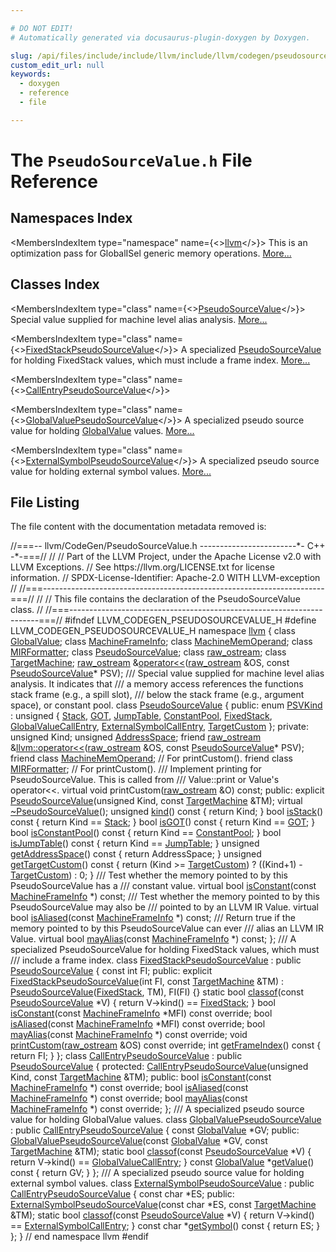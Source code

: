 ```yaml
---

# DO NOT EDIT!
# Automatically generated via docusaurus-plugin-doxygen by Doxygen.

slug: /api/files/include/include/llvm/include/llvm/codegen/pseudosourcevalue-h
custom_edit_url: null
keywords:
  - doxygen
  - reference
  - file

---
```





# The `PseudoSourceValue.h` File Reference

<DoxygenPage pluginConfig={pluginConfig}>



## Namespaces Index

<MembersIndex>

<MembersIndexItem
  type="namespace"
  name={<><a href="/docs/api/namespaces/llvm">llvm</a></>}>
This is an optimization pass for GlobalISel generic memory operations. <a href="/docs/api/namespaces/llvm/#details">More...</a>
</MembersIndexItem>

</MembersIndex>

## Classes Index

<MembersIndex>

<MembersIndexItem
  type="class"
  name={<><a href="/docs/api/classes/llvm/pseudosourcevalue">PseudoSourceValue</a></>}>
Special value supplied for machine level alias analysis. <a href="/docs/api/classes/llvm/pseudosourcevalue/#details">More...</a>
</MembersIndexItem>

<MembersIndexItem
  type="class"
  name={<><a href="/docs/api/classes/llvm/fixedstackpseudosourcevalue">FixedStackPseudoSourceValue</a></>}>
A specialized <a href="/docs/api/classes/llvm/pseudosourcevalue">PseudoSourceValue</a> for holding FixedStack values, which must include a frame index. <a href="/docs/api/classes/llvm/fixedstackpseudosourcevalue/#details">More...</a>
</MembersIndexItem>

<MembersIndexItem
  type="class"
  name={<><a href="/docs/api/classes/llvm/callentrypseudosourcevalue">CallEntryPseudoSourceValue</a></>}>
</MembersIndexItem>

<MembersIndexItem
  type="class"
  name={<><a href="/docs/api/classes/llvm/globalvaluepseudosourcevalue">GlobalValuePseudoSourceValue</a></>}>
A specialized pseudo source value for holding <a href="/docs/api/classes/llvm/globalvalue">GlobalValue</a> values. <a href="/docs/api/classes/llvm/globalvaluepseudosourcevalue/#details">More...</a>
</MembersIndexItem>

<MembersIndexItem
  type="class"
  name={<><a href="/docs/api/classes/llvm/externalsymbolpseudosourcevalue">ExternalSymbolPseudoSourceValue</a></>}>
A specialized pseudo source value for holding external symbol values. <a href="/docs/api/classes/llvm/externalsymbolpseudosourcevalue/#details">More...</a>
</MembersIndexItem>

</MembersIndex>


## File Listing

The file content with the documentation metadata removed is:

<ProgramListing>

<Link id="l00001" /><CodeLine lineNumber="1"><span class="doxyHighlightComment">//===-- llvm/CodeGen/PseudoSourceValue.h ------------------------&#42;- C++ -&#42;-===//</span></CodeLine>
<Link id="l00002" /><CodeLine lineNumber="2"><span class="doxyHighlightComment">//</span></CodeLine>
<Link id="l00003" /><CodeLine lineNumber="3"><span class="doxyHighlightComment">// Part of the LLVM Project, under the Apache License v2.0 with LLVM Exceptions.</span></CodeLine>
<Link id="l00004" /><CodeLine lineNumber="4"><span class="doxyHighlightComment">// See https://llvm.org/LICENSE.txt for license information.</span></CodeLine>
<Link id="l00005" /><CodeLine lineNumber="5"><span class="doxyHighlightComment">// SPDX-License-Identifier: Apache-2.0 WITH LLVM-exception</span></CodeLine>
<Link id="l00006" /><CodeLine lineNumber="6"><span class="doxyHighlightComment">//</span></CodeLine>
<Link id="l00007" /><CodeLine lineNumber="7"><span class="doxyHighlightComment">//===----------------------------------------------------------------------===//</span></CodeLine>
<Link id="l00008" /><CodeLine lineNumber="8"><span class="doxyHighlightComment">//</span></CodeLine>
<Link id="l00009" /><CodeLine lineNumber="9"><span class="doxyHighlightComment">// This file contains the declaration of the PseudoSourceValue class.</span></CodeLine>
<Link id="l00010" /><CodeLine lineNumber="10"><span class="doxyHighlightComment">//</span></CodeLine>
<Link id="l00011" /><CodeLine lineNumber="11"><span class="doxyHighlightComment">//===----------------------------------------------------------------------===//</span></CodeLine>
<Link id="l00012" /><CodeLine lineNumber="12"></CodeLine>
<Link id="l00013" /><CodeLine lineNumber="13"><span class="doxyHighlightPreprocessor">#ifndef LLVM&#95;CODEGEN&#95;PSEUDOSOURCEVALUE&#95;H</span></CodeLine>
<Link id="l00014" /><CodeLine lineNumber="14"><span class="doxyHighlightPreprocessor">#define LLVM&#95;CODEGEN&#95;PSEUDOSOURCEVALUE&#95;H</span></CodeLine>
<Link id="l00015" /><CodeLine lineNumber="15"></CodeLine>
<Link id="l00016" /><CodeLine lineNumber="16"><span class="doxyHighlightKeyword">namespace </span><span class="doxyHighlight"><a href="/docs/api/namespaces/llvm">llvm</a> &#123;</span></CodeLine>
<Link id="l00017" /><CodeLine lineNumber="17"></CodeLine>
<Link id="l00018" /><CodeLine lineNumber="18"><span class="doxyHighlightKeyword">class </span><span class="doxyHighlight"><a href="/docs/api/classes/llvm/globalvalue">GlobalValue</a>;</span></CodeLine>
<Link id="l00019" /><CodeLine lineNumber="19"><span class="doxyHighlightKeyword">class </span><span class="doxyHighlight"><a href="/docs/api/classes/llvm/machineframeinfo">MachineFrameInfo</a>;</span></CodeLine>
<Link id="l00020" /><CodeLine lineNumber="20"><span class="doxyHighlightKeyword">class </span><span class="doxyHighlight"><a href="/docs/api/classes/llvm/machinememoperand">MachineMemOperand</a>;</span></CodeLine>
<Link id="l00021" /><CodeLine lineNumber="21"><span class="doxyHighlightKeyword">class </span><span class="doxyHighlight"><a href="/docs/api/classes/llvm/mirformatter">MIRFormatter</a>;</span></CodeLine>
<Link id="l00022" /><CodeLine lineNumber="22"><span class="doxyHighlightKeyword">class </span><span class="doxyHighlight"><a href="/docs/api/classes/llvm/pseudosourcevalue">PseudoSourceValue</a>;</span></CodeLine>
<Link id="l00023" /><CodeLine lineNumber="23"><span class="doxyHighlightKeyword">class </span><span class="doxyHighlight"><a href="/docs/api/classes/llvm/raw-ostream">raw&#95;ostream</a>;</span></CodeLine>
<Link id="l00024" /><CodeLine lineNumber="24"><span class="doxyHighlightKeyword">class </span><span class="doxyHighlight"><a href="/docs/api/classes/llvm/targetmachine">TargetMachine</a>;</span></CodeLine>
<Link id="l00025" /><CodeLine lineNumber="25"></CodeLine>
<Link id="l00026" /><CodeLine lineNumber="26"><span class="doxyHighlight"><a href="/docs/api/classes/llvm/raw-ostream">raw&#95;ostream</a> &amp;<a href="/docs/api/namespaces/llvm/#ab89f1db02887aa569176f0e29622eb47">operator&lt;&lt;</a>(<a href="/docs/api/classes/llvm/raw-ostream">raw&#95;ostream</a> &amp;OS, </span><span class="doxyHighlightKeyword">const</span><span class="doxyHighlight"> <a href="/docs/api/classes/llvm/pseudosourcevalue">PseudoSourceValue</a>&#42; PSV);</span></CodeLine>
<Link id="l00027" /><CodeLine lineNumber="27"></CodeLine>
<Link id="l00028" /><CodeLine lineNumber="28"><span class="doxyHighlightComment">/// Special value supplied for machine level alias analysis. It indicates that</span></CodeLine>
<Link id="l00029" /><CodeLine lineNumber="29"><span class="doxyHighlightComment">/// a memory access references the functions stack frame (e.g., a spill slot),</span></CodeLine>
<Link id="l00030" /><CodeLine lineNumber="30"><span class="doxyHighlightComment">/// below the stack frame (e.g., argument space), or constant pool.</span></CodeLine>
<Link id="l00031" /><CodeLine lineNumber="31" lineLink="/docs/api/classes/llvm/pseudosourcevalue"><span class="doxyHighlightKeyword">class </span><span class="doxyHighlight"><a href="/docs/api/classes/llvm/pseudosourcevalue/#a832e664be9da8f911292708cf4674ce0">PseudoSourceValue</a> &#123;</span></CodeLine>
<Link id="l00032" /><CodeLine lineNumber="32"><span class="doxyHighlightKeyword">public</span><span class="doxyHighlight">:</span></CodeLine>
<Link id="l00033" /><CodeLine lineNumber="33" lineLink="/docs/api/classes/llvm/pseudosourcevalue/#a9959ffdc41bc31cf2211b8824f79259e"><span class="doxyHighlight">  </span><span class="doxyHighlightKeyword">enum</span><span class="doxyHighlight"> <a href="/docs/api/classes/llvm/pseudosourcevalue/#a9959ffdc41bc31cf2211b8824f79259e">PSVKind</a> : </span><span class="doxyHighlightKeywordType">unsigned</span><span class="doxyHighlight"> &#123;</span></CodeLine>
<Link id="l00034" /><CodeLine lineNumber="34" lineLink="/docs/api/classes/llvm/pseudosourcevalue/#a9959ffdc41bc31cf2211b8824f79259ea4409983ec879eefed025abf900eeed47"><span class="doxyHighlight">    <a href="/docs/api/classes/llvm/pseudosourcevalue/#a9959ffdc41bc31cf2211b8824f79259ea4409983ec879eefed025abf900eeed47">Stack</a>,</span></CodeLine>
<Link id="l00035" /><CodeLine lineNumber="35" lineLink="/docs/api/classes/llvm/pseudosourcevalue/#a9959ffdc41bc31cf2211b8824f79259ea312314536c6c788acece6a3f1cb47d1c"><span class="doxyHighlight">    <a href="/docs/api/classes/llvm/pseudosourcevalue/#a9959ffdc41bc31cf2211b8824f79259ea312314536c6c788acece6a3f1cb47d1c">GOT</a>,</span></CodeLine>
<Link id="l00036" /><CodeLine lineNumber="36" lineLink="/docs/api/classes/llvm/pseudosourcevalue/#a9959ffdc41bc31cf2211b8824f79259eaa9507353b6734246ea32fe68212077de"><span class="doxyHighlight">    <a href="/docs/api/classes/llvm/pseudosourcevalue/#a9959ffdc41bc31cf2211b8824f79259eaa9507353b6734246ea32fe68212077de">JumpTable</a>,</span></CodeLine>
<Link id="l00037" /><CodeLine lineNumber="37" lineLink="/docs/api/classes/llvm/pseudosourcevalue/#a9959ffdc41bc31cf2211b8824f79259eae05129b008395b214fc0ee1bea862f29"><span class="doxyHighlight">    <a href="/docs/api/classes/llvm/pseudosourcevalue/#a9959ffdc41bc31cf2211b8824f79259eae05129b008395b214fc0ee1bea862f29">ConstantPool</a>,</span></CodeLine>
<Link id="l00038" /><CodeLine lineNumber="38" lineLink="/docs/api/classes/llvm/pseudosourcevalue/#a9959ffdc41bc31cf2211b8824f79259eaf38d1857511c3f0404c95f65664b36ab"><span class="doxyHighlight">    <a href="/docs/api/classes/llvm/pseudosourcevalue/#a9959ffdc41bc31cf2211b8824f79259eaf38d1857511c3f0404c95f65664b36ab">FixedStack</a>,</span></CodeLine>
<Link id="l00039" /><CodeLine lineNumber="39" lineLink="/docs/api/classes/llvm/pseudosourcevalue/#a9959ffdc41bc31cf2211b8824f79259ea989f21374348c0921d46fda31fb0c29f"><span class="doxyHighlight">    <a href="/docs/api/classes/llvm/pseudosourcevalue/#a9959ffdc41bc31cf2211b8824f79259ea989f21374348c0921d46fda31fb0c29f">GlobalValueCallEntry</a>,</span></CodeLine>
<Link id="l00040" /><CodeLine lineNumber="40" lineLink="/docs/api/classes/llvm/pseudosourcevalue/#a9959ffdc41bc31cf2211b8824f79259eaac8626d58c6d77b8394e51a3e1170f04"><span class="doxyHighlight">    <a href="/docs/api/classes/llvm/pseudosourcevalue/#a9959ffdc41bc31cf2211b8824f79259eaac8626d58c6d77b8394e51a3e1170f04">ExternalSymbolCallEntry</a>,</span></CodeLine>
<Link id="l00041" /><CodeLine lineNumber="41" lineLink="/docs/api/classes/llvm/pseudosourcevalue/#a9959ffdc41bc31cf2211b8824f79259eaf2ce2f2cea9331c4da3654d7560f2848"><span class="doxyHighlight">    <a href="/docs/api/classes/llvm/pseudosourcevalue/#a9959ffdc41bc31cf2211b8824f79259eaf2ce2f2cea9331c4da3654d7560f2848">TargetCustom</a></span></CodeLine>
<Link id="l00042" /><CodeLine lineNumber="42"><span class="doxyHighlight">  &#125;;</span></CodeLine>
<Link id="l00043" /><CodeLine lineNumber="43"></CodeLine>
<Link id="l00044" /><CodeLine lineNumber="44"><span class="doxyHighlightKeyword">private</span><span class="doxyHighlight">:</span></CodeLine>
<Link id="l00045" /><CodeLine lineNumber="45"><span class="doxyHighlight">  </span><span class="doxyHighlightKeywordType">unsigned</span><span class="doxyHighlight"> Kind;</span></CodeLine>
<Link id="l00046" /><CodeLine lineNumber="46"><span class="doxyHighlight">  </span><span class="doxyHighlightKeywordType">unsigned</span><span class="doxyHighlight"> <a href="/docs/api/namespaces/llvm/nvptxas/#ad7d00b71af84502be65ae2de3f8d91dc">AddressSpace</a>;</span></CodeLine>
<Link id="l00047" /><CodeLine lineNumber="47" lineLink="/docs/api/classes/llvm/pseudosourcevalue/#a6d2cd38127af98d82fbe65ac20bb8055"><span class="doxyHighlight">  </span><span class="doxyHighlightKeyword">friend</span><span class="doxyHighlight"> <a href="/docs/api/classes/llvm/raw-ostream">raw&#95;ostream</a> &amp;<a href="/docs/api/namespaces/llvm/#ab89f1db02887aa569176f0e29622eb47">llvm::operator&lt;&lt;</a>(<a href="/docs/api/classes/llvm/raw-ostream">raw&#95;ostream</a> &amp;OS,</span></CodeLine>
<Link id="l00048" /><CodeLine lineNumber="48"><span class="doxyHighlight">                                       </span><span class="doxyHighlightKeyword">const</span><span class="doxyHighlight"> <a href="/docs/api/classes/llvm/pseudosourcevalue/#a832e664be9da8f911292708cf4674ce0">PseudoSourceValue</a>&#42; PSV);</span></CodeLine>
<Link id="l00049" /><CodeLine lineNumber="49"></CodeLine>
<Link id="l00050" /><CodeLine lineNumber="50" lineLink="/docs/api/classes/llvm/pseudosourcevalue/#a52873a36d2d15429205ae2806a7da5f5"><span class="doxyHighlight">  </span><span class="doxyHighlightKeyword">friend</span><span class="doxyHighlight"> </span><span class="doxyHighlightKeyword">class </span><span class="doxyHighlight"><a href="/docs/api/classes/llvm/pseudosourcevalue/#a52873a36d2d15429205ae2806a7da5f5">MachineMemOperand</a>; </span><span class="doxyHighlightComment">// For printCustom().</span></CodeLine>
<Link id="l00051" /><CodeLine lineNumber="51" lineLink="/docs/api/classes/llvm/pseudosourcevalue/#a900e42253f44848d246ec900d40612e4"><span class="doxyHighlight">  </span><span class="doxyHighlightKeyword">friend</span><span class="doxyHighlight"> </span><span class="doxyHighlightKeyword">class </span><span class="doxyHighlight"><a href="/docs/api/classes/llvm/pseudosourcevalue/#a900e42253f44848d246ec900d40612e4">MIRFormatter</a>;      </span><span class="doxyHighlightComment">// For printCustom().</span></CodeLine>
<Link id="l00052" /><CodeLine lineNumber="52"></CodeLine>
<Link id="l00053" /><CodeLine lineNumber="53"><span class="doxyHighlightComment">  /// Implement printing for PseudoSourceValue. This is called from</span></CodeLine>
<Link id="l00054" /><CodeLine lineNumber="54"><span class="doxyHighlightComment">  /// Value::print or Value&#39;s operator&lt;&lt;.</span></CodeLine>
<Link id="l00055" /><CodeLine lineNumber="55"><span class="doxyHighlight">  </span><span class="doxyHighlightKeyword">virtual</span><span class="doxyHighlight"> </span><span class="doxyHighlightKeywordType">void</span><span class="doxyHighlight"> printCustom(<a href="/docs/api/classes/llvm/raw-ostream">raw&#95;ostream</a> &amp;O) </span><span class="doxyHighlightKeyword">const</span><span class="doxyHighlight">;</span></CodeLine>
<Link id="l00056" /><CodeLine lineNumber="56"></CodeLine>
<Link id="l00057" /><CodeLine lineNumber="57"><span class="doxyHighlightKeyword">public</span><span class="doxyHighlight">:</span></CodeLine>
<Link id="l00058" /><CodeLine lineNumber="58"><span class="doxyHighlight">  </span><span class="doxyHighlightKeyword">explicit</span><span class="doxyHighlight"> <a href="/docs/api/classes/llvm/pseudosourcevalue/#a832e664be9da8f911292708cf4674ce0">PseudoSourceValue</a>(</span><span class="doxyHighlightKeywordType">unsigned</span><span class="doxyHighlight"> Kind, </span><span class="doxyHighlightKeyword">const</span><span class="doxyHighlight"> <a href="/docs/api/classes/llvm/targetmachine">TargetMachine</a> &amp;TM);</span></CodeLine>
<Link id="l00059" /><CodeLine lineNumber="59"></CodeLine>
<Link id="l00060" /><CodeLine lineNumber="60" lineLink="/docs/api/classes/llvm/pseudosourcevalue/#a577dcd2d736d7c17bd356ab9d6102a0a"><span class="doxyHighlight">  </span><span class="doxyHighlightKeyword">virtual</span><span class="doxyHighlight"> <a href="/docs/api/classes/llvm/pseudosourcevalue/#a577dcd2d736d7c17bd356ab9d6102a0a">~PseudoSourceValue</a>();</span></CodeLine>
<Link id="l00061" /><CodeLine lineNumber="61"></CodeLine>
<Link id="l00062" /><CodeLine lineNumber="62" lineLink="/docs/api/classes/llvm/pseudosourcevalue/#ab1969256cc373d72874932779a45b46c"><span class="doxyHighlight">  </span><span class="doxyHighlightKeywordType">unsigned</span><span class="doxyHighlight"> <a href="/docs/api/classes/llvm/pseudosourcevalue/#ab1969256cc373d72874932779a45b46c">kind</a>()</span><span class="doxyHighlightKeyword"> const </span><span class="doxyHighlight">&#123; </span><span class="doxyHighlightKeywordFlow">return</span><span class="doxyHighlight"> Kind; &#125;</span></CodeLine>
<Link id="l00063" /><CodeLine lineNumber="63"></CodeLine>
<Link id="l00064" /><CodeLine lineNumber="64" lineLink="/docs/api/classes/llvm/pseudosourcevalue/#a9960e9de1538cbfcc9cc426c9b1c2cf7"><span class="doxyHighlight">  </span><span class="doxyHighlightKeywordType">bool</span><span class="doxyHighlight"> <a href="/docs/api/classes/llvm/pseudosourcevalue/#a9960e9de1538cbfcc9cc426c9b1c2cf7">isStack</a>()</span><span class="doxyHighlightKeyword"> const </span><span class="doxyHighlight">&#123; </span><span class="doxyHighlightKeywordFlow">return</span><span class="doxyHighlight"> Kind == <a href="/docs/api/classes/llvm/pseudosourcevalue/#a9959ffdc41bc31cf2211b8824f79259ea4409983ec879eefed025abf900eeed47">Stack</a>; &#125;</span></CodeLine>
<Link id="l00065" /><CodeLine lineNumber="65" lineLink="/docs/api/classes/llvm/pseudosourcevalue/#a44f03dfab6f588144682a0bf0791028a"><span class="doxyHighlight">  </span><span class="doxyHighlightKeywordType">bool</span><span class="doxyHighlight"> <a href="/docs/api/classes/llvm/pseudosourcevalue/#a44f03dfab6f588144682a0bf0791028a">isGOT</a>()</span><span class="doxyHighlightKeyword"> const </span><span class="doxyHighlight">&#123; </span><span class="doxyHighlightKeywordFlow">return</span><span class="doxyHighlight"> Kind == <a href="/docs/api/classes/llvm/pseudosourcevalue/#a9959ffdc41bc31cf2211b8824f79259ea312314536c6c788acece6a3f1cb47d1c">GOT</a>; &#125;</span></CodeLine>
<Link id="l00066" /><CodeLine lineNumber="66" lineLink="/docs/api/classes/llvm/pseudosourcevalue/#a9f28a5c307ddc3ac6a7b1c05c8800645"><span class="doxyHighlight">  </span><span class="doxyHighlightKeywordType">bool</span><span class="doxyHighlight"> <a href="/docs/api/classes/llvm/pseudosourcevalue/#a9f28a5c307ddc3ac6a7b1c05c8800645">isConstantPool</a>()</span><span class="doxyHighlightKeyword"> const </span><span class="doxyHighlight">&#123; </span><span class="doxyHighlightKeywordFlow">return</span><span class="doxyHighlight"> Kind == <a href="/docs/api/classes/llvm/pseudosourcevalue/#a9959ffdc41bc31cf2211b8824f79259eae05129b008395b214fc0ee1bea862f29">ConstantPool</a>; &#125;</span></CodeLine>
<Link id="l00067" /><CodeLine lineNumber="67" lineLink="/docs/api/classes/llvm/pseudosourcevalue/#aa580e9691281ec05e846c1ebfa9fcc83"><span class="doxyHighlight">  </span><span class="doxyHighlightKeywordType">bool</span><span class="doxyHighlight"> <a href="/docs/api/classes/llvm/pseudosourcevalue/#aa580e9691281ec05e846c1ebfa9fcc83">isJumpTable</a>()</span><span class="doxyHighlightKeyword"> const </span><span class="doxyHighlight">&#123; </span><span class="doxyHighlightKeywordFlow">return</span><span class="doxyHighlight"> Kind == <a href="/docs/api/classes/llvm/pseudosourcevalue/#a9959ffdc41bc31cf2211b8824f79259eaa9507353b6734246ea32fe68212077de">JumpTable</a>; &#125;</span></CodeLine>
<Link id="l00068" /><CodeLine lineNumber="68"></CodeLine>
<Link id="l00069" /><CodeLine lineNumber="69" lineLink="/docs/api/classes/llvm/pseudosourcevalue/#a74b70d5bf3d498d8bb05090f83bcc06b"><span class="doxyHighlight">  </span><span class="doxyHighlightKeywordType">unsigned</span><span class="doxyHighlight"> <a href="/docs/api/classes/llvm/pseudosourcevalue/#a74b70d5bf3d498d8bb05090f83bcc06b">getAddressSpace</a>()</span><span class="doxyHighlightKeyword"> const </span><span class="doxyHighlight">&#123; </span><span class="doxyHighlightKeywordFlow">return</span><span class="doxyHighlight"> AddressSpace; &#125;</span></CodeLine>
<Link id="l00070" /><CodeLine lineNumber="70"></CodeLine>
<Link id="l00071" /><CodeLine lineNumber="71" lineLink="/docs/api/classes/llvm/pseudosourcevalue/#a910d62b4a78d479229264ae084ce2324"><span class="doxyHighlight">  </span><span class="doxyHighlightKeywordType">unsigned</span><span class="doxyHighlight"> <a href="/docs/api/classes/llvm/pseudosourcevalue/#a910d62b4a78d479229264ae084ce2324">getTargetCustom</a>()</span><span class="doxyHighlightKeyword"> const </span><span class="doxyHighlight">&#123;</span></CodeLine>
<Link id="l00072" /><CodeLine lineNumber="72"><span class="doxyHighlight">    </span><span class="doxyHighlightKeywordFlow">return</span><span class="doxyHighlight"> (Kind &gt;= <a href="/docs/api/classes/llvm/pseudosourcevalue/#a9959ffdc41bc31cf2211b8824f79259eaf2ce2f2cea9331c4da3654d7560f2848">TargetCustom</a>) ? ((Kind+1) - <a href="/docs/api/classes/llvm/pseudosourcevalue/#a9959ffdc41bc31cf2211b8824f79259eaf2ce2f2cea9331c4da3654d7560f2848">TargetCustom</a>) : 0;</span></CodeLine>
<Link id="l00073" /><CodeLine lineNumber="73"><span class="doxyHighlight">  &#125;</span></CodeLine>
<Link id="l00074" /><CodeLine lineNumber="74"></CodeLine>
<Link id="l00075" /><CodeLine lineNumber="75"><span class="doxyHighlightComment">  /// Test whether the memory pointed to by this PseudoSourceValue has a</span></CodeLine>
<Link id="l00076" /><CodeLine lineNumber="76"><span class="doxyHighlightComment">  /// constant value.</span></CodeLine>
<Link id="l00077" /><CodeLine lineNumber="77"><span class="doxyHighlight">  </span><span class="doxyHighlightKeyword">virtual</span><span class="doxyHighlight"> </span><span class="doxyHighlightKeywordType">bool</span><span class="doxyHighlight"> <a href="/docs/api/classes/llvm/pseudosourcevalue/#aa9a2d4bab903ca94bd437af33e37e965">isConstant</a>(</span><span class="doxyHighlightKeyword">const</span><span class="doxyHighlight"> <a href="/docs/api/classes/llvm/machineframeinfo">MachineFrameInfo</a> &#42;) </span><span class="doxyHighlightKeyword">const</span><span class="doxyHighlight">;</span></CodeLine>
<Link id="l00078" /><CodeLine lineNumber="78"></CodeLine>
<Link id="l00079" /><CodeLine lineNumber="79"><span class="doxyHighlightComment">  /// Test whether the memory pointed to by this PseudoSourceValue may also be</span></CodeLine>
<Link id="l00080" /><CodeLine lineNumber="80"><span class="doxyHighlightComment">  /// pointed to by an LLVM IR Value.</span></CodeLine>
<Link id="l00081" /><CodeLine lineNumber="81"><span class="doxyHighlight">  </span><span class="doxyHighlightKeyword">virtual</span><span class="doxyHighlight"> </span><span class="doxyHighlightKeywordType">bool</span><span class="doxyHighlight"> <a href="/docs/api/classes/llvm/pseudosourcevalue/#a72fec4522e4d7a71936f0b491d1fbafe">isAliased</a>(</span><span class="doxyHighlightKeyword">const</span><span class="doxyHighlight"> <a href="/docs/api/classes/llvm/machineframeinfo">MachineFrameInfo</a> &#42;) </span><span class="doxyHighlightKeyword">const</span><span class="doxyHighlight">;</span></CodeLine>
<Link id="l00082" /><CodeLine lineNumber="82"></CodeLine>
<Link id="l00083" /><CodeLine lineNumber="83"><span class="doxyHighlightComment">  /// Return true if the memory pointed to by this PseudoSourceValue can ever</span></CodeLine>
<Link id="l00084" /><CodeLine lineNumber="84"><span class="doxyHighlightComment">  /// alias an LLVM IR Value.</span></CodeLine>
<Link id="l00085" /><CodeLine lineNumber="85"><span class="doxyHighlight">  </span><span class="doxyHighlightKeyword">virtual</span><span class="doxyHighlight"> </span><span class="doxyHighlightKeywordType">bool</span><span class="doxyHighlight"> <a href="/docs/api/classes/llvm/pseudosourcevalue/#a6d4765e998667e7535ec89edbf0ff321">mayAlias</a>(</span><span class="doxyHighlightKeyword">const</span><span class="doxyHighlight"> <a href="/docs/api/classes/llvm/machineframeinfo">MachineFrameInfo</a> &#42;) </span><span class="doxyHighlightKeyword">const</span><span class="doxyHighlight">;</span></CodeLine>
<Link id="l00086" /><CodeLine lineNumber="86"><span class="doxyHighlight">&#125;;</span></CodeLine>
<Link id="l00087" /><CodeLine lineNumber="87"></CodeLine>
<Link id="l00088" /><CodeLine lineNumber="88"><span class="doxyHighlightComment">/// A specialized PseudoSourceValue for holding FixedStack values, which must</span></CodeLine>
<Link id="l00089" /><CodeLine lineNumber="89"><span class="doxyHighlightComment">/// include a frame index.</span></CodeLine>
<Link id="l00090" /><CodeLine lineNumber="90" lineLink="/docs/api/classes/llvm/fixedstackpseudosourcevalue"><span class="doxyHighlightKeyword">class </span><span class="doxyHighlight"><a href="/docs/api/classes/llvm/fixedstackpseudosourcevalue/#a359f505f118a168dd2663f05099ab608">FixedStackPseudoSourceValue</a> : </span><span class="doxyHighlightKeyword">public</span><span class="doxyHighlight"> <a href="/docs/api/classes/llvm/pseudosourcevalue/#a832e664be9da8f911292708cf4674ce0">PseudoSourceValue</a> &#123;</span></CodeLine>
<Link id="l00091" /><CodeLine lineNumber="91"><span class="doxyHighlight">  </span><span class="doxyHighlightKeyword">const</span><span class="doxyHighlight"> </span><span class="doxyHighlightKeywordType">int</span><span class="doxyHighlight"> FI;</span></CodeLine>
<Link id="l00092" /><CodeLine lineNumber="92"></CodeLine>
<Link id="l00093" /><CodeLine lineNumber="93"><span class="doxyHighlightKeyword">public</span><span class="doxyHighlight">:</span></CodeLine>
<Link id="l00094" /><CodeLine lineNumber="94" lineLink="/docs/api/classes/llvm/fixedstackpseudosourcevalue/#a359f505f118a168dd2663f05099ab608"><span class="doxyHighlight">  </span><span class="doxyHighlightKeyword">explicit</span><span class="doxyHighlight"> <a href="/docs/api/classes/llvm/fixedstackpseudosourcevalue/#a359f505f118a168dd2663f05099ab608">FixedStackPseudoSourceValue</a>(</span><span class="doxyHighlightKeywordType">int</span><span class="doxyHighlight"> FI, </span><span class="doxyHighlightKeyword">const</span><span class="doxyHighlight"> <a href="/docs/api/classes/llvm/targetmachine">TargetMachine</a> &amp;TM)</span></CodeLine>
<Link id="l00095" /><CodeLine lineNumber="95"><span class="doxyHighlight">      : <a href="/docs/api/classes/llvm/pseudosourcevalue/#a832e664be9da8f911292708cf4674ce0">PseudoSourceValue</a>(<a href="/docs/api/classes/llvm/pseudosourcevalue/#a9959ffdc41bc31cf2211b8824f79259eaf38d1857511c3f0404c95f65664b36ab">FixedStack</a>, TM), FI(FI) &#123;&#125;</span></CodeLine>
<Link id="l00096" /><CodeLine lineNumber="96"></CodeLine>
<Link id="l00097" /><CodeLine lineNumber="97" lineLink="/docs/api/classes/llvm/fixedstackpseudosourcevalue/#abb97844c15e36591e73817dc645ed16a"><span class="doxyHighlight">  </span><span class="doxyHighlightKeyword">static</span><span class="doxyHighlight"> </span><span class="doxyHighlightKeywordType">bool</span><span class="doxyHighlight"> <a href="/docs/api/classes/llvm/fixedstackpseudosourcevalue/#abb97844c15e36591e73817dc645ed16a">classof</a>(</span><span class="doxyHighlightKeyword">const</span><span class="doxyHighlight"> <a href="/docs/api/classes/llvm/pseudosourcevalue/#a832e664be9da8f911292708cf4674ce0">PseudoSourceValue</a> &#42;V) &#123;</span></CodeLine>
<Link id="l00098" /><CodeLine lineNumber="98"><span class="doxyHighlight">    </span><span class="doxyHighlightKeywordFlow">return</span><span class="doxyHighlight"> V-&gt;kind() == <a href="/docs/api/classes/llvm/pseudosourcevalue/#a9959ffdc41bc31cf2211b8824f79259eaf38d1857511c3f0404c95f65664b36ab">FixedStack</a>;</span></CodeLine>
<Link id="l00099" /><CodeLine lineNumber="99"><span class="doxyHighlight">  &#125;</span></CodeLine>
<Link id="l00100" /><CodeLine lineNumber="100"></CodeLine>
<Link id="l00101" /><CodeLine lineNumber="101"><span class="doxyHighlight">  </span><span class="doxyHighlightKeywordType">bool</span><span class="doxyHighlight"> <a href="/docs/api/classes/llvm/fixedstackpseudosourcevalue/#ae6363f984399088a8b068503783f3cf1">isConstant</a>(</span><span class="doxyHighlightKeyword">const</span><span class="doxyHighlight"> <a href="/docs/api/classes/llvm/machineframeinfo">MachineFrameInfo</a> &#42;MFI) </span><span class="doxyHighlightKeyword">const override</span><span class="doxyHighlight">;</span></CodeLine>
<Link id="l00102" /><CodeLine lineNumber="102"></CodeLine>
<Link id="l00103" /><CodeLine lineNumber="103"><span class="doxyHighlight">  </span><span class="doxyHighlightKeywordType">bool</span><span class="doxyHighlight"> <a href="/docs/api/classes/llvm/fixedstackpseudosourcevalue/#a310c11a3a05119a593927ad66b7aa0b8">isAliased</a>(</span><span class="doxyHighlightKeyword">const</span><span class="doxyHighlight"> <a href="/docs/api/classes/llvm/machineframeinfo">MachineFrameInfo</a> &#42;MFI) </span><span class="doxyHighlightKeyword">const override</span><span class="doxyHighlight">;</span></CodeLine>
<Link id="l00104" /><CodeLine lineNumber="104"></CodeLine>
<Link id="l00105" /><CodeLine lineNumber="105"><span class="doxyHighlight">  </span><span class="doxyHighlightKeywordType">bool</span><span class="doxyHighlight"> <a href="/docs/api/classes/llvm/fixedstackpseudosourcevalue/#aa8d4b42ebb293145cc783cb738fe13b8">mayAlias</a>(</span><span class="doxyHighlightKeyword">const</span><span class="doxyHighlight"> <a href="/docs/api/classes/llvm/machineframeinfo">MachineFrameInfo</a> &#42;) </span><span class="doxyHighlightKeyword">const override</span><span class="doxyHighlight">;</span></CodeLine>
<Link id="l00106" /><CodeLine lineNumber="106"></CodeLine>
<Link id="l00107" /><CodeLine lineNumber="107"><span class="doxyHighlight">  </span><span class="doxyHighlightKeywordType">void</span><span class="doxyHighlight"> <a href="/docs/api/classes/llvm/fixedstackpseudosourcevalue/#a28ae6b5fb32112fa17c987e846e28ff9">printCustom</a>(<a href="/docs/api/classes/llvm/raw-ostream">raw&#95;ostream</a> &amp;OS) </span><span class="doxyHighlightKeyword">const override</span><span class="doxyHighlight">;</span></CodeLine>
<Link id="l00108" /><CodeLine lineNumber="108"></CodeLine>
<Link id="l00109" /><CodeLine lineNumber="109" lineLink="/docs/api/classes/llvm/fixedstackpseudosourcevalue/#af48e5ca752aaf934e575bddd4549e18c"><span class="doxyHighlight">  </span><span class="doxyHighlightKeywordType">int</span><span class="doxyHighlight"> <a href="/docs/api/classes/llvm/fixedstackpseudosourcevalue/#af48e5ca752aaf934e575bddd4549e18c">getFrameIndex</a>()</span><span class="doxyHighlightKeyword"> const </span><span class="doxyHighlight">&#123; </span><span class="doxyHighlightKeywordFlow">return</span><span class="doxyHighlight"> FI; &#125;</span></CodeLine>
<Link id="l00110" /><CodeLine lineNumber="110"><span class="doxyHighlight">&#125;;</span></CodeLine>
<Link id="l00111" /><CodeLine lineNumber="111"></CodeLine>
<Link id="l00112" /><CodeLine lineNumber="112" lineLink="/docs/api/classes/llvm/callentrypseudosourcevalue"><span class="doxyHighlightKeyword">class </span><span class="doxyHighlight"><a href="/docs/api/classes/llvm/callentrypseudosourcevalue/#a376cff5d725811b96d83d30c0fa3a04d">CallEntryPseudoSourceValue</a> : </span><span class="doxyHighlightKeyword">public</span><span class="doxyHighlight"> <a href="/docs/api/classes/llvm/pseudosourcevalue/#a832e664be9da8f911292708cf4674ce0">PseudoSourceValue</a> &#123;</span></CodeLine>
<Link id="l00113" /><CodeLine lineNumber="113"><span class="doxyHighlightKeyword">protected</span><span class="doxyHighlight">:</span></CodeLine>
<Link id="l00114" /><CodeLine lineNumber="114"><span class="doxyHighlight">  <a href="/docs/api/classes/llvm/callentrypseudosourcevalue/#a376cff5d725811b96d83d30c0fa3a04d">CallEntryPseudoSourceValue</a>(</span><span class="doxyHighlightKeywordType">unsigned</span><span class="doxyHighlight"> Kind, </span><span class="doxyHighlightKeyword">const</span><span class="doxyHighlight"> <a href="/docs/api/classes/llvm/targetmachine">TargetMachine</a> &amp;TM);</span></CodeLine>
<Link id="l00115" /><CodeLine lineNumber="115"></CodeLine>
<Link id="l00116" /><CodeLine lineNumber="116"><span class="doxyHighlightKeyword">public</span><span class="doxyHighlight">:</span></CodeLine>
<Link id="l00117" /><CodeLine lineNumber="117"><span class="doxyHighlight">  </span><span class="doxyHighlightKeywordType">bool</span><span class="doxyHighlight"> <a href="/docs/api/classes/llvm/callentrypseudosourcevalue/#abeb4461fe33a4c5af3758124c299c402">isConstant</a>(</span><span class="doxyHighlightKeyword">const</span><span class="doxyHighlight"> <a href="/docs/api/classes/llvm/machineframeinfo">MachineFrameInfo</a> &#42;) </span><span class="doxyHighlightKeyword">const override</span><span class="doxyHighlight">;</span></CodeLine>
<Link id="l00118" /><CodeLine lineNumber="118"><span class="doxyHighlight">  </span><span class="doxyHighlightKeywordType">bool</span><span class="doxyHighlight"> <a href="/docs/api/classes/llvm/callentrypseudosourcevalue/#a8a98eb9b0d5de6d3c81ac1ff05ae6058">isAliased</a>(</span><span class="doxyHighlightKeyword">const</span><span class="doxyHighlight"> <a href="/docs/api/classes/llvm/machineframeinfo">MachineFrameInfo</a> &#42;) </span><span class="doxyHighlightKeyword">const override</span><span class="doxyHighlight">;</span></CodeLine>
<Link id="l00119" /><CodeLine lineNumber="119"><span class="doxyHighlight">  </span><span class="doxyHighlightKeywordType">bool</span><span class="doxyHighlight"> <a href="/docs/api/classes/llvm/callentrypseudosourcevalue/#a9b00cb79c274fd5bd19b08f9a31a1b13">mayAlias</a>(</span><span class="doxyHighlightKeyword">const</span><span class="doxyHighlight"> <a href="/docs/api/classes/llvm/machineframeinfo">MachineFrameInfo</a> &#42;) </span><span class="doxyHighlightKeyword">const override</span><span class="doxyHighlight">;</span></CodeLine>
<Link id="l00120" /><CodeLine lineNumber="120"><span class="doxyHighlight">&#125;;</span></CodeLine>
<Link id="l00121" /><CodeLine lineNumber="121"></CodeLine>
<Link id="l00122" /><CodeLine lineNumber="122"><span class="doxyHighlightComment">/// A specialized pseudo source value for holding GlobalValue values.</span></CodeLine>
<Link id="l00123" /><CodeLine lineNumber="123" lineLink="/docs/api/classes/llvm/globalvaluepseudosourcevalue"><span class="doxyHighlightKeyword">class </span><span class="doxyHighlight"><a href="/docs/api/classes/llvm/globalvaluepseudosourcevalue/#a0df58c3f3fcfb7aec1135af396d600e5">GlobalValuePseudoSourceValue</a> : </span><span class="doxyHighlightKeyword">public</span><span class="doxyHighlight"> <a href="/docs/api/classes/llvm/callentrypseudosourcevalue/#a376cff5d725811b96d83d30c0fa3a04d">CallEntryPseudoSourceValue</a> &#123;</span></CodeLine>
<Link id="l00124" /><CodeLine lineNumber="124"><span class="doxyHighlight">  </span><span class="doxyHighlightKeyword">const</span><span class="doxyHighlight"> <a href="/docs/api/classes/llvm/globalvalue">GlobalValue</a> &#42;GV;</span></CodeLine>
<Link id="l00125" /><CodeLine lineNumber="125"></CodeLine>
<Link id="l00126" /><CodeLine lineNumber="126"><span class="doxyHighlightKeyword">public</span><span class="doxyHighlight">:</span></CodeLine>
<Link id="l00127" /><CodeLine lineNumber="127"><span class="doxyHighlight">  <a href="/docs/api/classes/llvm/globalvaluepseudosourcevalue/#a0df58c3f3fcfb7aec1135af396d600e5">GlobalValuePseudoSourceValue</a>(</span><span class="doxyHighlightKeyword">const</span><span class="doxyHighlight"> <a href="/docs/api/classes/llvm/globalvalue">GlobalValue</a> &#42;GV, </span><span class="doxyHighlightKeyword">const</span><span class="doxyHighlight"> <a href="/docs/api/classes/llvm/targetmachine">TargetMachine</a> &amp;TM);</span></CodeLine>
<Link id="l00128" /><CodeLine lineNumber="128"></CodeLine>
<Link id="l00129" /><CodeLine lineNumber="129" lineLink="/docs/api/classes/llvm/globalvaluepseudosourcevalue/#aa4396b75c42f69fca9128bb4c75fed5c"><span class="doxyHighlight">  </span><span class="doxyHighlightKeyword">static</span><span class="doxyHighlight"> </span><span class="doxyHighlightKeywordType">bool</span><span class="doxyHighlight"> <a href="/docs/api/classes/llvm/globalvaluepseudosourcevalue/#aa4396b75c42f69fca9128bb4c75fed5c">classof</a>(</span><span class="doxyHighlightKeyword">const</span><span class="doxyHighlight"> <a href="/docs/api/classes/llvm/pseudosourcevalue">PseudoSourceValue</a> &#42;V) &#123;</span></CodeLine>
<Link id="l00130" /><CodeLine lineNumber="130"><span class="doxyHighlight">    </span><span class="doxyHighlightKeywordFlow">return</span><span class="doxyHighlight"> V-&gt;kind() == <a href="/docs/api/classes/llvm/pseudosourcevalue/#a9959ffdc41bc31cf2211b8824f79259ea989f21374348c0921d46fda31fb0c29f">GlobalValueCallEntry</a>;</span></CodeLine>
<Link id="l00131" /><CodeLine lineNumber="131"><span class="doxyHighlight">  &#125;</span></CodeLine>
<Link id="l00132" /><CodeLine lineNumber="132"></CodeLine>
<Link id="l00133" /><CodeLine lineNumber="133" lineLink="/docs/api/classes/llvm/globalvaluepseudosourcevalue/#a9388cd8e31b727df3237c8f7bf8dc308"><span class="doxyHighlight">  </span><span class="doxyHighlightKeyword">const</span><span class="doxyHighlight"> <a href="/docs/api/classes/llvm/globalvalue">GlobalValue</a> &#42;<a href="/docs/api/classes/llvm/globalvaluepseudosourcevalue/#a9388cd8e31b727df3237c8f7bf8dc308">getValue</a>()</span><span class="doxyHighlightKeyword"> const </span><span class="doxyHighlight">&#123; </span><span class="doxyHighlightKeywordFlow">return</span><span class="doxyHighlight"> GV; &#125;</span></CodeLine>
<Link id="l00134" /><CodeLine lineNumber="134"><span class="doxyHighlight">&#125;;</span></CodeLine>
<Link id="l00135" /><CodeLine lineNumber="135"></CodeLine>
<Link id="l00136" /><CodeLine lineNumber="136"><span class="doxyHighlightComment">/// A specialized pseudo source value for holding external symbol values.</span></CodeLine>
<Link id="l00137" /><CodeLine lineNumber="137" lineLink="/docs/api/classes/llvm/externalsymbolpseudosourcevalue"><span class="doxyHighlightKeyword">class </span><span class="doxyHighlight"><a href="/docs/api/classes/llvm/externalsymbolpseudosourcevalue/#a5884de5f39e6e6383d2c0fc6d8d93b9a">ExternalSymbolPseudoSourceValue</a> : </span><span class="doxyHighlightKeyword">public</span><span class="doxyHighlight"> <a href="/docs/api/classes/llvm/callentrypseudosourcevalue/#a376cff5d725811b96d83d30c0fa3a04d">CallEntryPseudoSourceValue</a> &#123;</span></CodeLine>
<Link id="l00138" /><CodeLine lineNumber="138"><span class="doxyHighlight">  </span><span class="doxyHighlightKeyword">const</span><span class="doxyHighlight"> </span><span class="doxyHighlightKeywordType">char</span><span class="doxyHighlight"> &#42;ES;</span></CodeLine>
<Link id="l00139" /><CodeLine lineNumber="139"></CodeLine>
<Link id="l00140" /><CodeLine lineNumber="140"><span class="doxyHighlightKeyword">public</span><span class="doxyHighlight">:</span></CodeLine>
<Link id="l00141" /><CodeLine lineNumber="141"><span class="doxyHighlight">  <a href="/docs/api/classes/llvm/externalsymbolpseudosourcevalue/#a5884de5f39e6e6383d2c0fc6d8d93b9a">ExternalSymbolPseudoSourceValue</a>(</span><span class="doxyHighlightKeyword">const</span><span class="doxyHighlight"> </span><span class="doxyHighlightKeywordType">char</span><span class="doxyHighlight"> &#42;ES, </span><span class="doxyHighlightKeyword">const</span><span class="doxyHighlight"> <a href="/docs/api/classes/llvm/targetmachine">TargetMachine</a> &amp;TM);</span></CodeLine>
<Link id="l00142" /><CodeLine lineNumber="142"></CodeLine>
<Link id="l00143" /><CodeLine lineNumber="143" lineLink="/docs/api/classes/llvm/externalsymbolpseudosourcevalue/#a93079e68a17deb067bb2aa60547e67f9"><span class="doxyHighlight">  </span><span class="doxyHighlightKeyword">static</span><span class="doxyHighlight"> </span><span class="doxyHighlightKeywordType">bool</span><span class="doxyHighlight"> <a href="/docs/api/classes/llvm/externalsymbolpseudosourcevalue/#a93079e68a17deb067bb2aa60547e67f9">classof</a>(</span><span class="doxyHighlightKeyword">const</span><span class="doxyHighlight"> <a href="/docs/api/classes/llvm/pseudosourcevalue">PseudoSourceValue</a> &#42;V) &#123;</span></CodeLine>
<Link id="l00144" /><CodeLine lineNumber="144"><span class="doxyHighlight">    </span><span class="doxyHighlightKeywordFlow">return</span><span class="doxyHighlight"> V-&gt;kind() == <a href="/docs/api/classes/llvm/pseudosourcevalue/#a9959ffdc41bc31cf2211b8824f79259eaac8626d58c6d77b8394e51a3e1170f04">ExternalSymbolCallEntry</a>;</span></CodeLine>
<Link id="l00145" /><CodeLine lineNumber="145"><span class="doxyHighlight">  &#125;</span></CodeLine>
<Link id="l00146" /><CodeLine lineNumber="146"></CodeLine>
<Link id="l00147" /><CodeLine lineNumber="147" lineLink="/docs/api/classes/llvm/externalsymbolpseudosourcevalue/#a5eb60328f512c2ba8079e99045bafec3"><span class="doxyHighlight">  </span><span class="doxyHighlightKeyword">const</span><span class="doxyHighlight"> </span><span class="doxyHighlightKeywordType">char</span><span class="doxyHighlight"> &#42;<a href="/docs/api/classes/llvm/externalsymbolpseudosourcevalue/#a5eb60328f512c2ba8079e99045bafec3">getSymbol</a>()</span><span class="doxyHighlightKeyword"> const </span><span class="doxyHighlight">&#123; </span><span class="doxyHighlightKeywordFlow">return</span><span class="doxyHighlight"> ES; &#125;</span></CodeLine>
<Link id="l00148" /><CodeLine lineNumber="148"><span class="doxyHighlight">&#125;;</span></CodeLine>
<Link id="l00149" /><CodeLine lineNumber="149"></CodeLine>
<Link id="l00150" /><CodeLine lineNumber="150"><span class="doxyHighlight">&#125; </span><span class="doxyHighlightComment">// end namespace llvm</span></CodeLine>
<Link id="l00151" /><CodeLine lineNumber="151"></CodeLine>
<Link id="l00152" /><CodeLine lineNumber="152"><span class="doxyHighlightPreprocessor">#endif</span></CodeLine>

</ProgramListing>


</DoxygenPage>
